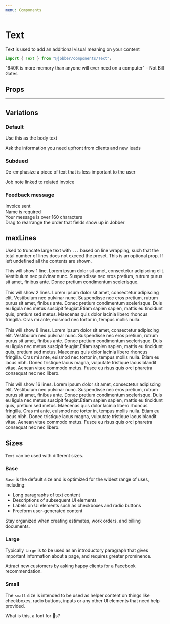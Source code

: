 ```yaml
---
menu: Components
---
```



# Text

<ComponentStatus stage="ready" responsive="yes" accessible="yes" />

Text is used to add an additional visual meaning on your content

```ts
import { Text } from "@jobber/components/Text";
```

<Playground>
  <Text>
    "640K is more memory than anyone will ever need on a computer" – Not Bill
    Gates
  </Text>
</Playground>

## Props

<Props of={Text} />

---

## Variations

### Default

Use this as the body text

<Playground>
  <Text>Ask the information you need upfront from clients and new leads</Text>
</Playground>

### Subdued

De-emphasize a piece of text that is less important to the user

<Playground>
  <Text variation="subdued">Job note linked to related invoice</Text>
</Playground>

### Feedback message

<Playground>
  <Text variation="success">Invoice sent</Text>
  <br />
  <Text variation="error">Name is required</Text>
  <br />
  <Text variation="warn">Your message is over 160 characters</Text>
  <br />
  <Text variation="info">
    Drag to rearrange the order that fields show up in Jobber
  </Text>
</Playground>

## maxLines

Used to truncate large text with `...` based on line wrapping, such that the
total number of lines does not exceed the preset. This is an optional prop. If
left undefined all the contents are shown.

<Playground>
  <Text maxLines="single">
    This will show 1 line. Lorem ipsum dolor sit amet, consectetur adipiscing
    elit. Vestibulum nec pulvinar nunc. Suspendisse nec eros pretium, rutrum
    purus sit amet, finibus ante. Donec pretium condimentum scelerisque.
  </Text>
  <br />
  <br />
  <Text maxLines="small">
    This will show 2 lines. Lorem ipsum dolor sit amet, consectetur adipiscing
    elit. Vestibulum nec pulvinar nunc. Suspendisse nec eros pretium, rutrum
    purus sit amet, finibus ante. Donec pretium condimentum scelerisque. Duis eu
    ligula nec metus suscipit feugiat.Etiam sapien sapien, mattis eu tincidunt
    quis, pretium sed metus. Maecenas quis dolor lacinia libero rhoncus
    fringilla. Cras mi ante, euismod nec tortor in, tempus mollis nulla.
  </Text>
  <br />
  <br />
  <Text maxLines="large">
    This will show 8 lines. Lorem ipsum dolor sit amet, consectetur adipiscing
    elit. Vestibulum nec pulvinar nunc. Suspendisse nec eros pretium, rutrum
    purus sit amet, finibus ante. Donec pretium condimentum scelerisque. Duis eu
    ligula nec metus suscipit feugiat.Etiam sapien sapien, mattis eu tincidunt
    quis, pretium sed metus. Maecenas quis dolor lacinia libero rhoncus
    fringilla. Cras mi ante, euismod nec tortor in, tempus mollis nulla. Etiam
    eu lacus nibh. Donec tristique lacus magna, vulputate tristique lacus
    blandit vitae. Aenean vitae commodo metus. Fusce eu risus quis orci pharetra
    consequat nec nec libero.
  </Text>
  <br />
  <br />
  <Text maxLines="larger">
    This will show 16 lines. Lorem ipsum dolor sit amet, consectetur adipiscing
    elit. Vestibulum nec pulvinar nunc. Suspendisse nec eros pretium, rutrum
    purus sit amet, finibus ante. Donec pretium condimentum scelerisque. Duis eu
    ligula nec metus suscipit feugiat.Etiam sapien sapien, mattis eu tincidunt
    quis, pretium sed metus. Maecenas quis dolor lacinia libero rhoncus
    fringilla. Cras mi ante, euismod nec tortor in, tempus mollis nulla. Etiam
    eu lacus nibh. Donec tristique lacus magna, vulputate tristique lacus
    blandit vitae. Aenean vitae commodo metus. Fusce eu risus quis orci pharetra
    consequat nec nec libero.
  </Text>
</Playground>

## Sizes

`Text` can be used with different sizes.

### Base

`Base` is the default size and is optimized for the widest range of uses,
including:

- Long paragraphs of text content
- Descriptions of subsequent UI elements
- Labels on UI elements such as checkboxes and radio buttons
- Freeform user-generated content

<Playground>
  <Text size="base">
    Stay organized when creating estimates, work orders, and billing documents.
  </Text>
</Playground>

### Large

Typically `large` is to be used as an introductory paragraph that gives
important information about a page, and requires greater prominence.

<Playground>
  <Text size="large">
    Attract new customers by asking happy clients for a Facebook recommendation.
  </Text>
</Playground>

### Small

The `small` size is intended to be used as helper content on things like
checkboxes, radio buttons, inputs or any other UI elements that need help
provided.

<Playground>
  <Text size="small">What is this, a font for 🐜s?</Text>
</Playground>
